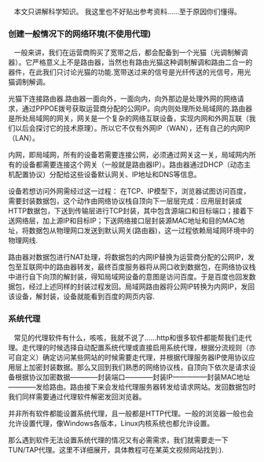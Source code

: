 
<WordCount>

&nbsp;&nbsp;
本文只讲解科学知识。
我这里也不好贴出参考资料......至于原因你们懂得。
&nbsp;&nbsp;
### 创建一般情况下的网络环境(不使用代理)
&nbsp;&nbsp;
一般来讲，我们在运营商购买了宽带之后，都会配备到一个光猫（光调制解调器）。它严格意义上不是路由器，当然也有路由光猫这种调制解调和路由二合一的器件，在此我们只讨论光猫的功能.宽带送过来的信号是光纤传送的光信号，用光猫调制解调。

光猫下连接路由器.路由器一面向外，一面向内，向外那边是处理外网的网络请求，通过PPPOE拨号获取运营商分配的公网IP。向内则处理所处局域网的.路由器是所处局域网的网关，网关是一个复杂的网络互联设备，实现内网和外网互联（我们以后会探讨它的技术原理）。所以它不仅有外网IP（WAN），还有自己的内网IP（LAN）。

内网，即局域网，所有的设备若需要连接公网，必须通过网关这一关，局域网内所有的设备都需要连接这个网关（一般就是路由器IP）。路由器通过DHCP（动态主机配置协议）分配给这些设备默认网关、IP地址和DNS等信息。

设备若想访问外网需经过这一过程：
在TCP、IP模型下，浏览器试图访问百度，需要封装数据包，这个动作由网络协议栈自顶向下一层层完成：应用层封装成HTTP数据包，下送到传输层进行TCP封装，其中包含源端口和目标端口；接着下送网络层，加上源IP和目标IP；下送网络接口层封装源MAC地址和目的MAC地址，将数据包从物理网口发送到默认网关(路由器)，这一过程依赖局域网环境中的物理网线.

路由器对数据包进行NAT处理，将数据包的内网IP替换为运营商分配的公网IP，发包至互联网中的路由器转发，最终百度服务器将从网口收到数据包，在网络协议栈中进行自下向顶的解封装，得知局域网设备的意图是访问百度。于是百度也回发数据包，经过上述同样的封装过程发回。局域网路由器将公网IP转换为内网IP，发回该设备，解封装，设备就能看到百度的网页内容.
&nbsp;&nbsp;
### 系统代理
&nbsp;&nbsp;
常见的代理软件有什么，咳咳，我就不说了......http和很多软件都能帮我们走代理。走代理的时候选择自动配置系统代理或直接启用系统代理，根据分流规则（亦可自定义）确定访问某些网站的时候需要走代理，并根据代理服务器IP使用协议应用层上加密封装数据。那么又回到我们熟悉的网络协议栈，自顶向下依次是请求设备根据协议加密数据————封装端口————封装IP—————封装MAC地址————发给路由。路由接下来会发给代理服务器转发给请求网站。发回数据包时我们同样需要通过代理软件解密发回浏览器。

并非所有软件都能设置系统代理，且一般都是HTTP代理。一般的浏览器一般也会允许设置代理，像Windows各版本，Linux内核系统也都允许设置。

那么遇到软件无法设置系统代理的情况又有必需需求，我们就需要走一下TUN/TAP代理。这里不详细展开，具体教程可在某英文视频网站找到:).
</WordCount>